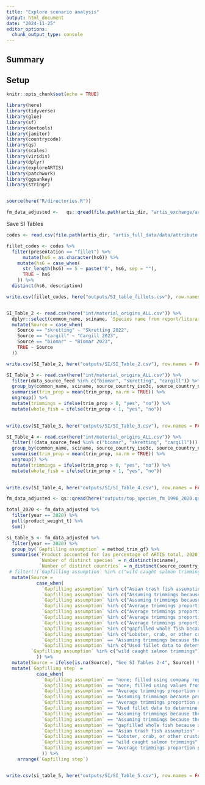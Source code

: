 ```yaml
---
title: "Explore scenario analysis"
output: html_document
date: "2024-11-25"
editor_options: 
  chunk_output_type: console
---
```


## Summary

## Setup

```r
knitr::opts_chunk$set(echo = TRUE)

library(here)
library(tidyverse)
library(glue)
library(sf)
library(devtools)
library(janitor)
library(countrycode)
library(qs)
library(scales)
library(viridis)
library(dplyr)
library(exploreARTIS)
library(patchwork)
library(ggsankey)
library(stringr)


source(here("R/directories.R"))

fm_data_adjusted <-   qs::qread(file.path(artis_dir, "artis_exchange/artis_fishmeal_trimmings_traded_consumption_gf_final.qs"))

```



Save SI Tables

```r
codes <- read.csv(file.path(artis_dir, "artis_full_data/data/attribute tables/products.csv"))

fillet_codes <- codes %>% 
  filter(presentation == "fillet") %>%
      mutate(hs6 = as.character(hs6)) %>%
    mutate(hs6 = case_when(
      str_length(hs6) == 5 ~ paste("0", hs6, sep = ""),
      TRUE ~ hs6
    )) %>%
  distinct(hs6, description)

write.csv(fillet_codes, here("outputs/SI_table_fillets.csv"), row.names = FALSE)


SI_Table_2 <- read.csv(here("int/material_origins_ALL.csv")) %>%
  dplyr::select(common_name, sciname, `Species name from report/literature` = feed_report_spp_name, source_country_name, source_country_iso3c, processor_iso3c = importer_iso3c, wholefish, trimmings, `Proportion of production which is trimmings derived` = trim_prop, Source = data_source_feed) %>%
  mutate(Source = case_when(
    Source == "skretting" ~ "Skretting 2022", 
    Source == "cargill" ~ "Cargill 2023", 
    Source == "biomar" ~ "Biomar 2023", 
    TRUE ~ Source
  ))

write.csv(SI_Table_2, here("outputs/SI/SI_Table_2.csv"), row.names = FALSE)

SI_Table_3 <- read.csv(here("int/material_origins_ALL.csv")) %>%
  filter(data_source_feed %in% c("biomar", "skretting", "cargill")) %>%
  group_by(common_name, sciname, source_country_iso3c, source_country_name) %>%
  summarise(trim_prop = mean(trim_prop, na.rm = TRUE)) %>%
  ungroup() %>%
  mutate(trimmings = ifelse(trim_prop > 0, "yes", "no")) %>%
  mutate(whole_fish = ifelse(trim_prop < 1, "yes", "no"))
  

write.csv(SI_Table_3, here("outputs/SI/SI_Table_3.csv"), row.names = FALSE)

SI_Table_4 <- read.csv(here("int/material_origins_ALL.csv")) %>%
  filter(!(data_source_feed %in% c("biomar", "skretting", "cargill"))) %>%
  group_by(common_name, sciname, source_country_iso3c, source_country_name) %>%
  summarise(trim_prop = mean(trim_prop, na.rm = TRUE)) %>%
  ungroup() %>%
  mutate(trimmings = ifelse(trim_prop > 0, "yes", "no")) %>%
  mutate(whole_fish = ifelse(trim_prop < 1, "yes", "no"))
  

write.csv(SI_Table_4, here("outputs/SI/SI_Table_4.csv"), row.names = FALSE)

fm_data_adjusted <- qs::qread(here("outputs/top_species_fm_1996_2020.qs"))

total_2020 <- fm_data_adjusted %>%
  filter(year == 2020) %>%
  pull(product_weight_t) %>%
  sum()

si_table_5 <- fm_data_adjusted %>%
  filter(year == 2020) %>%
  group_by(`Gapfilling assumption` = method_trim_gf) %>%
  summarise(`Product accounted for (as percentage of ARTIS total, 2020)` = round((sum(product_weight_t, na.rm = TRUE)/total_2020)*100, 2),
            `Number of distinct species` = n_distinct(sciname),
            `Number of distinct countries` = n_distinct(source_country_iso3c)) %>%
 # filter(!(`Gapfilling assumption` %in% c("wild caught salmon trimmings", "barnacle"))) %>%
  mutate(Source = 
           case_when(
             `Gapfilling assumption` %in% c("Asian trash fish assumption") ~ "Majluf et al. 2024",
             `Gapfilling assumption` %in% c("Assuming trimmings because production method is aquaculture") ~ "Bachis 2024; Skretting 2022; Xu & Ming 2018; Ytrestøyl et al. 2015, Penarubia et al. 2023",
             `Gapfilling assumption` %in% c("Assuming trimmings because these are shrimp or prawn") ~ "Bachis 2024; Hertrampf et al. 2000",
             `Gapfilling assumption` %in% c("Average trimmings proportion of genus from literature and reports") ~ "See SI Tables 2-4",
             `Gapfilling assumption` %in% c("Average trimmings proportion of source country and species from literature and reports") ~ "See SI Tables 2-3",
             `Gapfilling assumption` %in% c("Average trimmings proportion of species from literature and reports") ~ "See SI Tables 2-4",
             `Gapfilling assumption` %in% c("Average trimmings proportion per country from known data") ~ "See SI Tables 2-4",
             `Gapfilling assumption` %in% c("gapfilled whole fish because average price is lower than 3-year average whole fish price") ~ "Melnychuk et al. 2017",
             `Gapfilling assumption` %in% c("Lobster, crab, or other crustaceans assumed trimmings") ~ "Bachis 2024; Hertrampf et al. 2000",
             `Gapfilling assumption` == "Assuming trimmings because these are squids, octopus, or cuttlefish" ~ "Bachis 2024; Hertrampf et al. 2000",
             `Gapfilling assumption` %in% c("Used fillet data to determine proportion of fishmeal which is trimmings") ~ "Gephart et al. 2024",
         `Gapfilling assumption` %in% c("wild caught salmon trimmings") ~ "Bachis 2024"
           )) %>%
  mutate(Source = ifelse(is.na(Source), "See SI Tables 2-4", Source)) %>%
  mutate(`Gapfilling step` = 
           case_when(
             `Gapfilling assumption` == "none; filled using company reports from source to processing country" ~ 1,
             `Gapfilling assumption` == "none; filled using values from literature" ~ 2,      
             `Gapfilling assumption` == "Average trimmings proportion of source country and species from all literature and reports" ~ 3,                
             `Gapfilling assumption` == "Assuming trimmings because production method is aquaculture" ~ 4,   
             `Gapfilling assumption` == "Average trimmings proportion of species from literature and reports" ~ 5,          
             `Gapfilling assumption` == "Used fillet data to determine proportion of fishmeal which is trimmings" ~ 6,          
             `Gapfilling assumption` == "Assuming trimmings because these are shrimp or prawn" ~ 7,     
             `Gapfilling assumption` == "Assuming trimmings because these are squids, octopus, or cuttlefish" ~ 8,               
             `Gapfilling assumption` == "gapfilled whole fish because average price is lower than 3-year average whole fish price" ~ 9,                   `Gapfilling assumption` == "Average trimmings proportion of genus from literature and reports" ~ 10,          
             `Gapfilling assumption` == "Asian trash fish assumption" ~ 11,               
             `Gapfilling assumption` == "Lobster, crab, or other crustaceans assumed trimmings" ~ 12,               
             `Gapfilling assumption` == "wild caught salmon trimmings" ~ 13,               
             `Gapfilling assumption` == "Average trimmings proportion per country from known data" ~ 14,               
             )) %>%
    arrange(`Gapfilling step`)


write.csv(si_table_5, here("outputs/SI/SI_Table_5.csv"), row.names = FALSE)

```

